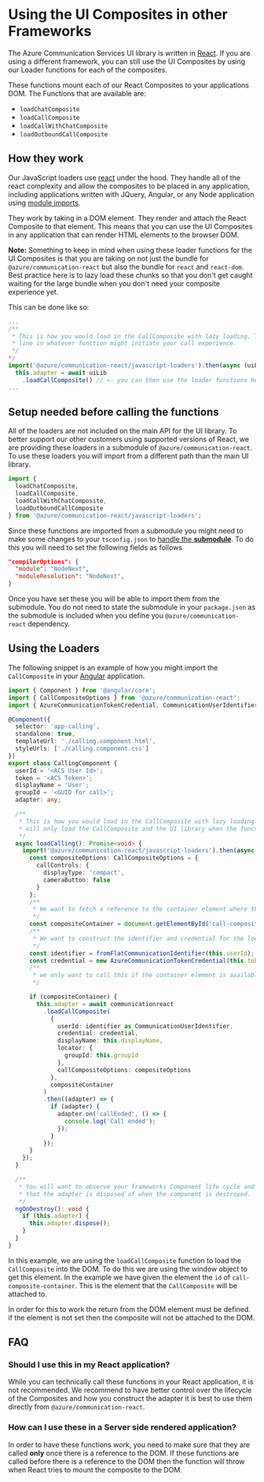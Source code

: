 
<Meta title="Composites/JavaScript Loaders" />

# Using the UI Composites in other Frameworks

The Azure Communication Services UI library is written in [React](https://react.dev/). If you are using a different framework,
you can still use the UI Composites by using our Loader functions for each of the composites.

These functions mount each of our React Composites to your applications DOM. The Functions that are available are:

- `loadChatComposite`
- `loadCallComposite`
- `loadCallWithChatComposite`
- `loadOutboundCallComposite`

## How they work

Our JavaScript loaders use [react](https://react.dev/) under the hood. They handle all of the react complexity and allow the composites
to be placed in any application, including applications written with JQuery, Angular, or any Node application using [module imports](https://developer.mozilla.org/en-US/docs/Web/JavaScript/Reference/Statements/import).

They work by taking in a DOM element. They render and attach the React Composite to that element. This means
that you can use the UI Composites in any application that can render HTML elements to the browser DOM.

**Note:** Something to keep in mind when using these loader functions for the UI Composites is that you are taking on
not just the bundle for `@azure/communication-react` but also the bundle for `react` and `react-dom`. Best practice here
is to lazy load these chunks so that you don't get caught waiting for the large bundle when you don't need your
composite experience yet.

This can be done like so:

```ts
...
/**
 * This is how you would load in the CallComposite with lazy loading. This goes in
 * line in whatever function might initiate your call experience.
 */
*/
import('@azure/communication-react/javascript-loaders').then(async (uiLib) => {
  this.adapter = await uiLib
    .loadCallComposite() // <- you can then use the loader functions here.
...
```

## Setup needed before calling the functions

All of the loaders are not included on the main API for the UI library. To better support our other customers using supported
versions of React, we are providing these loaders in a submodule of `@azure/communication-react`. To use these loaders you will import
from a different path than the main UI library.

```ts
import {
  loadChatComposite,
  loadCallComposite,
  loadCallWithChatComposite,
  loadOutboundCallComposite
} from '@azure/communication-react/javascript-loaders';
```

Since these functions are imported from a submodule you might need to make some changes to your
`tsconfig.json` to [handle the **submodule**](https://www.typescriptlang.org/tsconfig/#module). To do this you will need to set the following fields as follows

```json
"compilerOptions": {
  "module": "NodeNext",
  "moduleResolution": "NodeNext",
}
```

Once you have set these you will be able to import them from the submodule. You do not need to state the
submodule in your `package.json` as the submodule is included when you define you `@azure/communication-react`
dependency.

## Using the Loaders

The following snippet is an example of how you might import the `CallComposite` in your [Angular](https://angular.dev/) application.

```ts
import { Component } from '@angular/core';
import { CallCompositeOptions } from '@azure/communication-react';
import { AzureCommunicationTokenCredential, CommunicationUserIdentifier } from '@azure/communication-common';

@Component({
  selector: 'app-calling',
  standalone: true,
  templateUrl: './calling.component.html',
  styleUrls: ['./calling.component.css']
})
export class CallingComponent {
  userId = '<ACS User Id>';
  token = '<ACS Token>';
  displayName = 'User';
  groupId = '<GUID for call>';
  adapter: any;

  /**
   * This is how you would load in the CallComposite with lazy loading. This
   * will only load the CallComposite and the UI library when the function is called.
   */
  async loadCalling(): Promise<void> {
    import('@azure/communication-react/javascript-loaders').then(async (communicationreact) => {
      const compositeOptions: CallCompositeOptions = {
        callControls: {
          displayType: 'compact',
          cameraButton: false
        }
      };
      /**
       * We want to fetch a reference to the container element where the call composite will be rendered.
       */
      const compositeContainer = document.getElementById('call-composite-container');
      /**
       * We want to construct the identifier and credential for the local user
       */
      const identifier = fromFlatCommunicationIdentifier(this.userId);
      const credential = new AzureCommunicationTokenCredential(this.token);
      /**
       * we only want to call this if the container element is available.
       */

      if (compositeContainer) {
        this.adapter = await communicationreact
          .loadCallComposite(
            {
              userId: identifier as CommunicationUserIdentifier,
              credential: credential,
              displayName: this.displayName,
              locator: {
                groupId: this.groupId
              },
              callCompositeOptions: compositeOptions
            },
            compositeContainer
          )
          .then((adapter) => {
            if (adapter) {
              adapter.on('callEnded', () => {
                console.log('Call ended');
              });
            }
          });
      }
    });
  }

  /**
   * You will want to observe your frameworks Component life cycle and make sure you asking
   * that the adapter is disposed of when the component is destroyed.
   */
  ngOnDestroy(): void {
    if (this.adapter) {
      this.adapter.dispose();
    }
  }
}
```

In this example, we are using the `loadCallComposite` function to load the `CallComposite` into the DOM. To
do this we are using the window object to get this element. In the example we have given the element the `id`
of `call-composite-container`. This is the element that the `CallComposite` will be attached to.

In order for this to work the return from the DOM element must be defined. if the element is not set then the composite
will not be attached to the DOM.

## FAQ

### Should I use this in my React application?

While you can technically call these functions in your React application, it is not recommended. We recommend to have better
control over the lifecycle of the Composites and how you construct the adapter it is best to use them directly from `@azure/communication-react`.

### How can I use these in a Server side rendered application?

In order to have these functions work, you need to make sure that they are called **only** once there is a reference
to the DOM. If these functions are called before there is a reference to the DOM then the function will throw when React tries to mount
the composite to the DOM.
